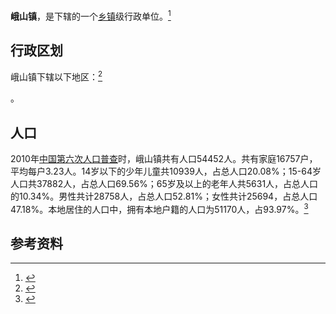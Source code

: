 {{中国乡级行政区|37/04/04/104/000}}

'''峨山镇'''，是{{PRC admin/fullname|37/04/04/104/000|3}}下辖的一个[[乡镇|乡镇]]级行政单位。<ref>{{PRC admin/ref sgc|{{PRC admin/parent|37/04/04/104/000}}}}</ref>

== 行政区划 ==

峨山镇下辖以下地区：<ref>{{PRC admin/ref sgc|37/04/04/104/000}}</ref>

{{PRC admin/children|37/04/04/104/000}}。
== 人口 ==

2010年[[中国第六次人口普查|中国第六次人口普查]]时，峨山镇共有人口54452人。共有家庭16757户，平均每户3.23人。14岁以下的少年儿童共10939人，占总人口20.08%；15-64岁人口共37882人，占总人口69.56%；65岁及以上的老年人共5631人，占总人口的10.34%。男性共计28758人，占总人口52.81%；女性共计25694，占总人口47.18%。本地居住的人口中，拥有本地户籍的人口为51170人，占93.97%。<ref name="人口普查2010">{{cite web| url =http://www.yearbookchina.com/navipage-n2013030152000017.html| title =《中国2010年人口普查分乡、镇、街道资料》| author =中国国务院人口普查办公室、中国国家统计局人口就业统计司等| year =2010| website =统计年鉴分享平台| page =表15 山东省乡、镇、街道人口| format =收费| access-date =2018-07-19| archive-url =https://web.archive.org/web/20180719084356/http://www.yearbookchina.com/navipage-n2013030152000017.html| archive-date =2018-07-19| dead-url =yes}}</ref>

== 参考资料 ==

{{reflist}}

{{行政区划小作品}}
{{PRC admin/navcat|37/04/04/104/000}}
